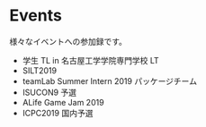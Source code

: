 # Events

様々なイベントへの参加録です。

- 学生 TL in 名古屋工学学院専門学校 LT
- SILT2019
- teamLab Summer Intern 2019 パッケージチーム
- ISUCON9 予選
- ALife Game Jam 2019
- ICPC2019 国内予選
